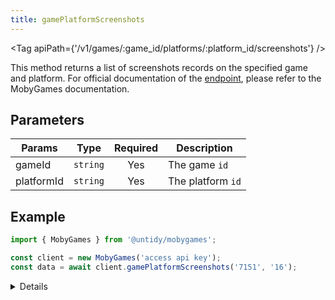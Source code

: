 ```yaml
---
title: gamePlatformScreenshots
---
```



<Tag apiPath={'/v1/games/:game_id/platforms/:platform_id/screenshots'} />

This method returns a list of screenshots records on the specified game and platform. For official documentation of the
[endpoint](https://www.mobygames.com/info/api/#gamesgame_idplatformsplatform_idscreenshots), please refer to the MobyGames
documentation.

## Parameters

| Params     | Type     | Required | Description       |
| ---------- | -------- | :------: | ----------------- |
| gameId     | `string` |   Yes    | The game `id`     |
| platformId | `string` |   Yes    | The platform `id` |

## Example

```js {4}
import { MobyGames } from '@untidy/mobygames';

const client = new MobyGames('access api key');
const data = await client.gamePlatformScreenshots('7151', '16');
```

<Details>

```js
{
  screenshots: [
    {
      caption: 'The Story',
      height: 224,
      image: 'https://cdn.mobygames.com/screenshots/15986565-judge-dredd-genesis-the-story.png',
      thumbnail_image: 'https://cdn.mobygames.com/5857e968-bf22-11ed-9c42-02420a000140.webp',
      width: 320,
    },
    {
      caption: 'Title',
      height: 224,
      image: 'https://cdn.mobygames.com/screenshots/15986583-judge-dredd-genesis-title.png',
      thumbnail_image: 'https://cdn.mobygames.com/590a2754-bf22-11ed-9c42-02420a000140.webp',
      width: 320,
    },
    {
      caption: 'First mission brief',
      height: 224,
      image: 'https://cdn.mobygames.com/screenshots/15986604-judge-dredd-genesis-first-mission-brief.png',
      thumbnail_image: 'https://cdn.mobygames.com/59e6fee0-bf22-11ed-9c42-02420a000140.webp',
      width: 256,
    },
    // ...
  ],
};
```

</Details>
